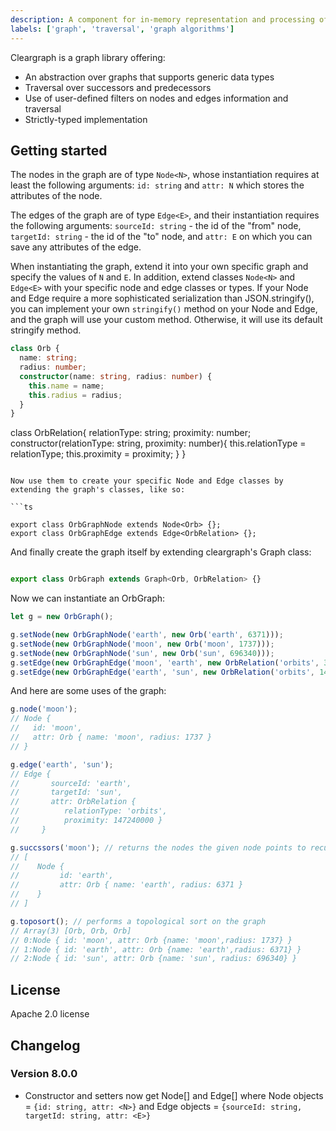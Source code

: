 ```yaml
---
description: A component for in-memory representation and processing of graphs
labels: ['graph', 'traversal', 'graph algorithms']
---
```


Cleargraph is a graph library offering:

- An abstraction over graphs that supports generic data types
- Traversal over successors and predecessors
- Use of user-defined filters on nodes and edges information and traversal
- Strictly-typed implementation

## Getting started

The nodes in the graph are of type `Node<N>`, whose instantiation requires at least the following arguments: `id: string` and `attr: N` which stores the attributes of the node.

The edges of the graph are of type `Edge<E>`, and their instantiation requires the following arguments: `sourceId: string` - the id of the "from" node, `targetId: string` - the id of the "to" node, and `attr: E` on which you can save any attributes of the edge.

When instantiating the graph, extend it into your own specific graph and specify the values of `N` and `E`. In addition, extend classes `Node<N>` and `Edge<E>` with your specific node and edge classes or types. If your Node and Edge require a more sophisticated serialization than JSON.stringify(), you can implement your own `stringify()` method on your Node and Edge, and the graph will use your custom method. Otherwise, it will use its default stringify method.

```typescript
class Orb {
  name: string;
  radius: number;
  constructor(name: string, radius: number) {
    this.name = name;
    this.radius = radius;
  }
}
```

class OrbRelation{
relationType: string;
proximity: number;
constructor(relationType: string, proximity: number){
this.relationType = relationType;
this.proximity = proximity;
}
}

````

Now use them to create your specific Node and Edge classes by extending the graph's classes, like so:

```ts

export class OrbGraphNode extends Node<Orb> {};
export class OrbGraphEdge extends Edge<OrbRelation> {};
````

And finally create the graph itself by extending cleargraph's Graph class:

```ts

export class OrbGraph extends Graph<Orb, OrbRelation> {}
```

Now we can instantiate an OrbGraph:

```ts
let g = new OrbGraph();

g.setNode(new OrbGraphNode('earth', new Orb('earth', 6371)));
g.setNode(new OrbGraphNode('moon', new Orb('moon', 1737)));
g.setNode(new OrbGraphNode('sun', new Orb('sun', 696340)));
g.setEdge(new OrbGraphEdge('moon', 'earth', new OrbRelation('orbits', 384400)));
g.setEdge(new OrbGraphEdge('earth', 'sun', new OrbRelation('orbits', 147240000)));
```

And here are some uses of the graph:

```ts
g.node('moon');
// Node {
//   id: 'moon',
//   attr: Orb { name: 'moon', radius: 1737 }
// }
```

```ts
g.edge('earth', 'sun');
// Edge {
//       sourceId: 'earth',
//       targetId: 'sun',
//       attr: OrbRelation {
//          relationType: 'orbits',
//          proximity: 147240000 }
//     }
```

```ts
g.succssors('moon'); // returns the nodes the given node points to recursively
// [
//    Node {
//         id: 'earth',
//         attr: Orb { name: 'earth', radius: 6371 }
//    }
// ]
```

```ts
g.toposort(); // performs a topological sort on the graph
// Array(3) [Orb, Orb, Orb]
// 0:Node { id: 'moon', attr: Orb {name: 'moon',radius: 1737} }
// 1:Node { id: 'earth', attr: Orb {name: 'earth',radius: 6371} }
// 2:Node { id: 'sun', attr: Orb {name: 'sun', radius: 696340} }
```

## License

Apache 2.0 license

## Changelog

### Version 8.0.0

- Constructor and setters now get Node[] and Edge[] where
  Node objects = `{id: string, attr: <N>}`
  and Edge objects = `{sourceId: string, targetId: string, attr: <E>}`

